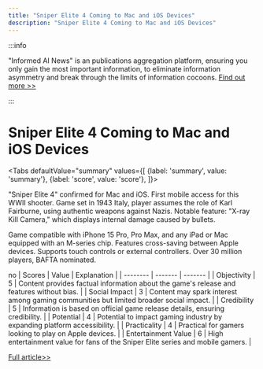 ```yaml
---
title: "Sniper Elite 4 Coming to Mac and iOS Devices"
description: "Sniper Elite 4 Coming to Mac and iOS Devices"
---
```



:::info

"Informed AI News" is an publications aggregation platform, ensuring you only gain the most important information, to eliminate information asymmetry and break through the limits of information cocoons.  [Find out more >>](/docs/guides)

:::

# Sniper Elite 4 Coming to Mac and iOS Devices


<Tabs
	defaultValue="summary"
	values={[
	{label: 'summary', value: 'summary'},
	{label: 'score', value: 'score'},
]}>
<TabItem value="summary">


"Sniper Elite 4" confirmed for Mac and iOS. First mobile access for this WWII shooter. Game set in 1943 Italy, player assumes the role of Karl Fairburne, using authentic weapons against Nazis. Notable feature: "X-ray Kill Camera," which displays internal damage caused by bullets.

Game compatible with iPhone 15 Pro, Pro Max, and any iPad or Mac equipped with an M-series chip. Features cross-saving between Apple devices. Supports touch controls or external controllers. Over 30 million players, BAFTA nominated.

no
</TabItem>
<TabItem value="score">
	| Scores     | Value   | Explanation |
	| -------- | ------- | ------- |
	| Objectivity  | 5    | Content provides factual information about the game's release and features without bias.    |
	| Social Impact | 3     | Content may spark interest among gaming communities but limited broader social impact.    |
	| Credibility    | 5    | Information is based on official game release details, ensuring credibility.    |
	| Potential    | 4    | Potential to impact gaming industry by expanding platform accessibility.    |
	| Practicality    | 4    | Practical for gamers looking to play on Apple devices.    |
	| Entertainment Value    | 6    | High entertainment value for fans of the Sniper Elite series and mobile gamers.    |
</TabItem>
</Tabs>

[Full article>>](https://appleinsider.com/articles/24/06/06/classic-game-sniper-elite-4-heading-to-mac-and-ios-in-the-holidays)
